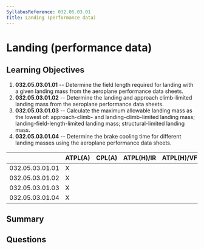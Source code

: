 ```yaml
---
SyllabusReference: 032.05.03.01
Title: Landing (performance data)
---
```


# Landing (performance data)

## Learning Objectives

1. **032.05.03.01.01** -- Determine the field length required for landing with a
   given landing mass from the aeroplane performance data sheets.
2. **032.05.03.01.02** -- Determine the landing and approach climb-limited
   landing mass from the aeroplane performance data sheets.
3. **032.05.03.01.03** -- Calculate the maximum allowable landing mass as the
   lowest of: approach-climb- and landing-climb-limited landing mass;
   landing-field-length-limited landing mass; structural-limited landing mass.
4. **032.05.03.01.04** -- Determine the brake cooling time for different landing
   masses using the aeroplane performance data sheets.

|                 | ATPL(A) | CPL(A) | ATPL(H)/IR | ATPL(H)/VFR | CPL(H) | IR  | CBIR(A) |
| --------------- | ------- | ------ | ---------- | ----------- | ------ | --- | ------- |
| 032.05.03.01.01 | X       |        |            |             |        |     |         |
| 032.05.03.01.02 | X       |        |            |             |        |     |         |
| 032.05.03.01.03 | X       |        |            |             |        |     |         |
| 032.05.03.01.04 | X       |        |            |             |        |     |         |

## Summary

## Questions
